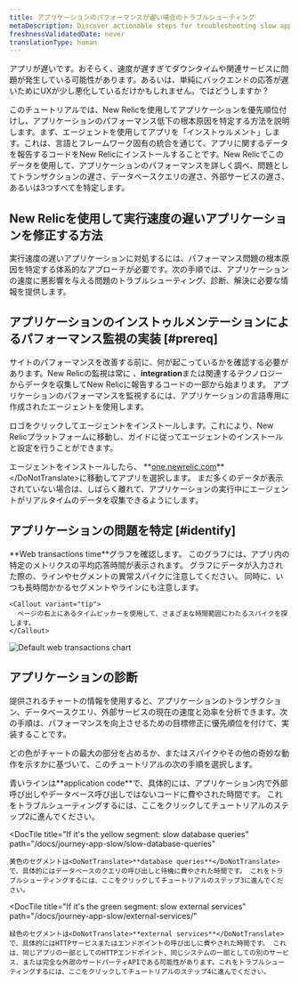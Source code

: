 ```yaml
---
title: アプリケーションのパフォーマンスが遅い場合のトラブルシューティング
metaDescription: Discover actionable steps for troubleshooting slow application performance to identify and resolve issues for a smoother user experience.
freshnessValidatedDate: never
translationType: human
---
```



アプリが遅いです。おそらく、速度が遅すぎてダウンタイムや関連サービスに問題が発生している可能性があります。あるいは、単純にバックエンドの応答が遅いためにUXが少し悪化しているだけかもしれません。ではどうしますか？

このチュートリアルでは、New Relicを使用してアプリケーションを優先順位付けし、アプリケーションのパフォーマンス低下の根本原因を特定する方法を説明します。まず、エージェントを使用してアプリを「インストゥルメント」します。これは、言語とフレームワーク固有の統合を通じて、アプリに関するデータを報告するコードをNew Relicにインストールすることです。New Relicでこのデータを使用して、アプリケーションのパフォーマンスを詳しく調べ、問題としてトランザクションの遅さ、データベースクエリの遅さ、外部サービスの遅さ、あるいは3つすべてを特定します。

## New Relicを使用して実行速度の遅いアプリケーションを修正する方法

実行速度の遅いアプリケーションに対処するには、パフォーマンス問題の根本原因を特定する体系的なアプローチが必要です。次の手順では、アプリケーションの速度に悪影響を与える問題のトラブルシューティング、診断、解決に必要な情報を提供します。

## アプリケーションのインストゥルメンテーションによるパフォーマンス監視の実装 [#prereq]

サイトのパフォーマンスを改善する前に、何が起こっているかを確認する必要があります。New Relicの監視は常に 、<DoNotTranslate>**integration**</DoNotTranslate>または関連するテクノロジーからデータを収集してNew Relicに報告するコードの一部から始まります。 アプリケーションのパフォーマンスを監視するには、アプリケーションの言語専用に作成されたエージェントを使用します。

ロゴをクリックしてエージェントをインストールします。これにより、New Relicプラットフォームに移動し、ガイドに従ってエージェントのインストールと設定を行うことができます。

<TechTileGrid>
  <TechTile
    name="Go agent"
    icon="logo-go"
    to="https://one.newrelic.com/nr1-core?state=985d4005-ba90-a8c7-1da1-2af34539b03b"
  />

  <TechTile
    name="Java agent"
    icon="logo-java"
    to="https://one.newrelic.com/nr1-core?state=80d18bcb-4919-1fcb-2b77-9406838eb916"
  />

  <TechTile
    name=".NET agent"
    icon="logo-dotnet"
    to="https://one.newrelic.com/nr1-core?state=30e93090-6dfa-6b70-8e75-472f54414355"
  />

  <TechTile
    name="Node.js agent"
    icon="logo-nodejs"
    to="https://one.newrelic.com/marketplace/install-data-source?state=be2e62fa-cc3b-c428-27c4-8d662c9e80a1"
  />

  <TechTile
    name="PHP agent"
    icon="logo-php"
    to="https://one.newrelic.com/nr1-core?state=aa633b41-72d4-009c-3abf-55dcf64894fe"
  />

  <TechTile
    name="Python agent"
    icon="logo-python"
    to="https://one.newrelic.com/nr1-core?state=20fda75b-58fb-a92a-f9e1-7b052035c6e8"
  />

  <TechTile
    name="Ruby agent"
    icon="logo-ruby"
    to="https://one.newrelic.com/nr1-core?state=d69143ab-605c-579b-25bf-cc6e5fee5b80"
  />
</TechTileGrid>

エージェントをインストールしたら、 <DoNotTranslate>**[one.newrelic.com](https://one.newrelic.com/nr1-core?filters=(domain%3D'APM'ANDtype%3D'APPLICATION'))**</DoNotTranslate>に移動してアプリを選択します。 まだ多くのデータが表示されていない場合は、しばらく離れて、アプリケーションの実行中にエージェントがリアルタイムのデータを収集できるようにします。

## アプリケーションの問題を特定 [#identify]

<SideBySide>
  <Side>
    <DoNotTranslate>**Web transactions time**</DoNotTranslate>グラフを確認します。 このグラフには、アプリ内の特定のメトリクスの平均応答時間が表示されます。 グラフにデータが入力された際の、ラインやセグメントの異常スパイクに注意してください。 同時に、いつも長時間かかるセグメントやラインにも注意します。

    <Callout variant="tip">
      ページの右上にあるタイムピッカーを使用して、さまざまな時間範囲にわたるスパイクを探します。
    </Callout>
  </Side>

  <Side>
    <img
      title="Default web transactions chart"
      alt="Default web transactions chart"
      src={journeyWebTrans}
    />
  </Side>
</SideBySide>

## アプリケーションの診断

提供されるチャートの情報を使用すると、アプリケーションのトランザクション、データベースクエリ、外部サービスの現在の速度と効率を分析できます。次の手順は、パフォーマンスを向上させるための目標修正に優先順位を付けて、実装することです。

どの色がチャートの最大の部分を占めるか、またはスパイクやその他の奇妙な動作を示すかに基づいて、このチュートリアルの次の手順を選択します。

<DocTiles>
  <DocTile
    title="If it's the blue line: slow application traces"
    path="/docs/journey-app-slow/problematic-transactions"
  >
    青いラインは<DoNotTranslate>**application code**</DoNotTranslate>で、具体的には、アプリケーション内で外部呼び出しやデータベース呼び出しではないコードに費やされた時間です。 これをトラブルシューティングするには、ここをクリックしてチュートリアルのステップ2に進んでください。
  </DocTile>

  <DocTile
    title="If it's the yellow segment: slow database queries"
    path="/docs/journey-app-slow/slow-database-queries"
  >
    黄色のセグメントは<DoNotTranslate>**database queries**</DoNotTranslate>で、具体的にはデータベースのクエリの呼び出しと待機に費やされた時間です。 これをトラブルシューティングするには、ここをクリックしてチュートリアルのステップ3に進んでください。
  </DocTile>

  <DocTile
    title="If it's the green segment: slow external services"
    path="/docs/journey-app-slow/external-services/"
  >
    緑色のセグメントは<DoNotTranslate>**external services**</DoNotTranslate>で、具体的にはHTTPサービスまたはエンドポイントの呼び出しに費やされた時間です。 これは、同じアプリの一部としてのHTTPエンドポイント、同じシステムの一部としての別のサービス、または完全な外部のサードパーティAPIである可能性があります。これをトラブルシューティングするには、ここをクリックしてチュートリアルのステップ4に進んでください。
  </DocTile>
</DocTiles>